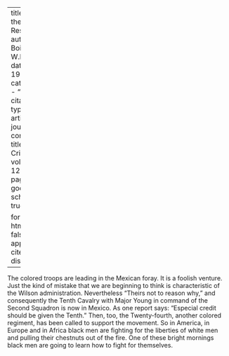 
---
title: 'To the Rescue'
author: Du Bois, W.E.B.
date: May 1916
categories: 
  - ""
citation: 
  type: article-journal
  container-title: The Crisis
  volume: 12
  issue: 1
  page: 31
google-scholar: true

format:
  html:
    toc: false
    appendix-cite-as: display
---



The colored troops are leading in the Mexican foray. It is a foolish venture. Just the kind of mistake that we are beginning to think is characteristic of the Wilson administration. Nevertheless "Theirs not to reason why," and consequently the Tenth Cavalry with Major Young in command of the Second Squadron is now in Mexico. As one report says: "Especial credit should be given the Tenth." Then, too, the Twenty-fourth, another colored regiment, has been called to support the movement. So in America, in Europe and in Africa black men are fighting for the liberties of white men and pulling their chestnuts out of the fire. One of these bright mornings black men are going to learn how to fight for themselves.

